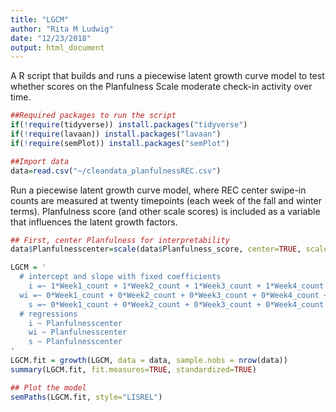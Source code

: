 ```yaml
---
title: "LGCM"
author: "Rita M Ludwig"
date: "12/23/2018"
output: html_document
---
```

A R script that builds and runs a piecewise latent growth curve model to test whether scores on the Planfulness Scale moderate check-in activity over time.
```r
##Required packages to run the script
if(!require(tidyverse)) install.packages("tidyverse")
if(!require(lavaan)) install.packages("lavaan")
if(!require(semPlot)) install.packages("semPlot")

##Import data
data=read.csv("~/cleandata_planfulnessREC.csv")
```
Run a piecewise latent growth curve model, where REC center swipe-in counts are measured at twenty timepoints (each week of the fall and winter terms). Planfulness score (and other scale scores) is included as a variable that influences the latent growth factors.
```r
## First, center Planfulness for interpretability
data$Planfulnesscenter=scale(data$Planfulness_score, center=TRUE, scale = FALSE)

LGCM = '
  # intercept and slope with fixed coefficients
    i =~ 1*Week1_count + 1*Week2_count + 1*Week3_count + 1*Week4_count + 1*Week5_count + 1*Week6_count + 1*Week7_count + 1*Week8_count + 1*Week9_count + 1*Week10_count + 1*Week11_count + 1*Week12_count + 1*Week13_count + 1*Week14_count + 1*Week15_count + 1*Week16_count + 1*Week17_count + 1*Week18_count + 1*Week19_count + 1*Week20_count
  wi =~ 0*Week1_count + 0*Week2_count + 0*Week3_count + 0*Week4_count + 0*Week5_count + 0*Week6_count + 0*Week7_count + 0*Week8_count + 0*Week9_count + 0*Week10_count + 1*Week11_count + 1*Week12_count + 1*Week13_count + 1*Week14_count + 1*Week15_count + 1*Week16_count + 1*Week17_count + 1*Week18_count + 1*Week19_count + 1*Week20_count
    s =~ 0*Week1_count + 0*Week2_count + 0*Week3_count + 0*Week4_count + 0*Week5_count + 0*Week6_count + 0*Week7_count + 0*Week8_count +0*Week9_count + 0*Week10_count + 0*Week11_count + 1*Week12_count + 2*Week13_count + 3*Week14_count + 4*Week15_count + 5*Week16_count + 6*Week17_count + 7*Week18_count + 8*Week19_count + 9*Week20_count
  # regressions
    i ~ Planfulnesscenter
    wi ~ Planfulnesscenter
    s ~ Planfulnesscenter
'
LGCM.fit = growth(LGCM, data = data, sample.nobs = nrow(data))
summary(LGCM.fit, fit.measures=TRUE, standardized=TRUE)

## Plot the model
semPaths(LGCM.fit, style="LISREL")
```